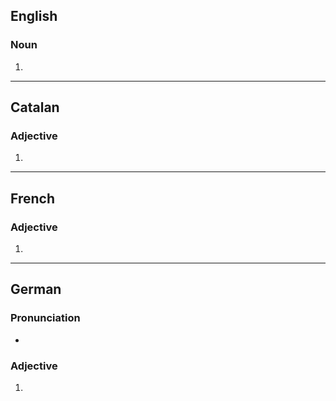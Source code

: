 ==English==

===Noun===
{{head|en|noun form}}

# {{plural of|en|abrasive}}

----

==Catalan==

===Adjective===
{{head|ca|adjective form}}

# {{feminine plural of|ca|abrasiu}}

----

==French==

===Adjective===
{{head|fr|adjective form}}

# {{feminine plural of|fr|abrasif}}

----

==German==

===Pronunciation===
* {{audio|de|De-abrasives.ogg|Audio}}

===Adjective===
{{head|de|adjective form}}

# {{inflection of|de|abrasiv||str//mix|nom//acc|n|s}}